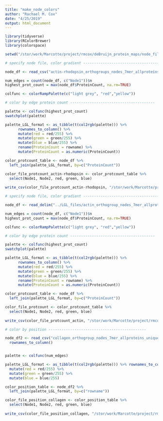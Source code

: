 ```yaml
---
title: "make_node_colors"
author: "Rachael M. Cox"
date: "4/25/2019"
output: html_document
---
```


```r
library(tidyverse)
library(RColorBrewer)
library(colorspace)

setwd("/stor/work/Marcotte/project/rmcox/deBruijn_protein_maps/node_files/")
```


```r

# specify node file, color gradient ---------------------------------------

node_df <- read_csv("actin-rhodopsin_orthogroups_nodes_7mer_allproteins_uniques.csv")

num_edges = count(node_df, c("Node1"))$n
highest_prot_count = max(node_df$ProteinCount, na.rm=TRUE)

colfunc <- colorRampPalette(c("light grey", "red","yellow"))

# color by edge protein count ---------------------------------------

palette <- colfunc(highest_prot_count)
swatchplot(palette)

palette_LGL_format <- as_tibble(t(col2rgb(palette))) %>%
      rownames_to_column() %>%
      mutate(red = red/255) %>%
      mutate(green = green/255) %>%
      mutate(blue = blue/255) %>% 
      rename(ProteinCount = rowname) %>% 
      mutate(ProteinCount = as.numeric(ProteinCount))

color_protcount_table <- node_df %>%
  left_join(palette_LGL_format, by=c("ProteinCount"))

color_file_protcount_actin-rhodopsin <- color_protcount_table %>% 
  select(Node1, Node2, red, green, blue)
  
write_csv(color_file_protcount_actin-rhodopsin, "/stor/work/Marcotte/project/rmcox/deBruijn_protein_maps/color_file_protcount_actin-rhodopsin.txt")

```

```r
# specify node file, color gradient ---------------------------------------

node_df <- read_delim("../LGL_files/actin_orthogroup_nodes_7mer_allproteins_lgl.ncol")

num_edges = count(node_df, c("Node1"))$n
highest_prot_count = max(node_df$ProteinCount, na.rm=TRUE)

colfunc <- colorRampPalette(c("light grey", "red","yellow"))

# color by edge protein count ---------------------------------------

palette <- colfunc(highest_prot_count)
swatchplot(palette)

palette_LGL_format <- as_tibble(t(col2rgb(palette))) %>%
      rownames_to_column() %>%
      mutate(red = red/255) %>%
      mutate(green = green/255) %>%
      mutate(blue = blue/255) %>% 
      rename(ProteinCount = rowname) %>% 
      mutate(ProteinCount = as.numeric(ProteinCount))

color_protcount_table <- node_df %>%
  left_join(palette_LGL_format, by=c("ProteinCount"))

color_file_protcount <- color_protcount_table %>% 
  select(Node1, Node2, red, green, blue)
  
write_csv(color_file_protcount_actin, "/stor/work/Marcotte/project/rmcox/deBruijn_protein_maps/color_file_protcount_actin.txt")

```

```r

# color by position ---------------------------------------------

node_df2 <- read_csv("collagen_orthogroup_nodes_7mer_allproteins_uniques.csv") %>% 
  rownames_to_column()


palette <- colfunc(num_edges)

palette_LGL_format <- as_tibble(t(col2rgb(palette))) %>% rownames_to_column() %>%
  mutate(red = red/255) %>%
  mutate(green = green/255) %>%
  mutate(blue = blue/255)

color_position_table <- node_df2 %>% 
  left_join(palette_LGL_format, by=c("rowname"))

color_file_position_collagen <- color_position_table %>% 
  select(Node1, Node2, red, green, blue)
  
write_csv(color_file_position_collagen, "/stor/work/Marcotte/project/rmcox/deBruijn_protein_maps/color_file_position_collagen.txt")

```

